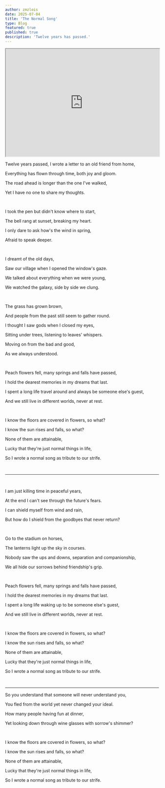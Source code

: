 ```yaml
---
author: zmzlois
date: 2025-07-04
title: 'The Normal Song'
type: Blog
featured: true
published: true
description: 'Twelve years has passed.'
---
```



<iframe style={{borderRadius: '12px'}} src="https://open.spotify.com/embed/track/654zgPIfSNQFVkE1IuXQDm?utm_source=generator" width="100%" height="352" allowfullscreen="" allow="autoplay; clipboard-write; encrypted-media; fullscreen; picture-in-picture" loading="lazy"></iframe>


Twelve years passed, I wrote a letter to an old friend from home,  

Everything has flown through time, both joy and gloom.  

The road ahead is longer than the one I've walked,  

Yet I have no one to share my thoughts.  

<br/>

I took the pen but didn't know where to start,  

The bell rang at sunset, breaking my heart.  

I only dare to ask how's the wind in spring,  

Afraid to speak deeper.  

<br/>

I dreamt of the old days,  

Saw our village when I opened the window's gaze.  

We talked about everything when we were young,  

We watched the galaxy, side by side we clung.  

<br/>

The grass has grown brown,  

And people from the past still seem to gather round.  

I thought I saw gods when I closed my eyes,  

Sitting under trees, listening to leaves' whispers.  

Moving on from the bad and good,  

As we always understood.  

<br/>

Peach flowers fell, many springs and falls have passed,  

I hold the dearest memories in my dreams that last.  

I spent a long life travel around and always be someone else's guest,  

And we still live in different worlds, never at rest.  

<br/>

I know the floors are covered in flowers, so what?  

I know the sun rises and falls, so what?  

None of them are attainable,  

Lucky that they're just normal things in life,  

So I wrote a normal song as tribute to our strife.  

<br/>
<hr/>

<br/>

I am just killing time in peaceful years,  

At the end I can't see through the future's fears.  

I can shield myself from wind and rain,  

But how do I shield from the goodbyes that never return? 

<br/>

Go to the stadium on horses,  

The lanterns light up the sky in courses.  

Nobody saw the ups and downs, separation and companionship,  

We all hide our sorrows behind friendship's grip.  

<br/>

Peach flowers fell, many springs and falls have passed,  

I hold the dearest memories in my dreams that last.  

I spent a long life waking up to be someone else's guest,  

And we still live in different worlds, never at rest.  

<br/>

I know the floors are covered in flowers, so what?  

I know the sun rises and falls, so what?  

None of them are attainable,  

Lucky that they're just normal things in life,  

So I wrote a normal song as tribute to our strife.  

<br/>
<hr/>

So you understand that someone will never understand you,  

You fled from the world yet never changed your ideal.  

How many people having fun at dinner,  

Yet looking down through wine glasses with sorrow's shimmer?  

<br/>

I know the floors are covered in flowers, so what?  

I know the sun rises and falls, so what?  

None of them are attainable,  

Lucky that they're just normal things in life,  

So I wrote a normal song as tribute to our strife. 
